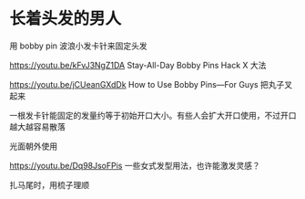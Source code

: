 # 长着头发的男人

用 bobby pin 波浪小发卡针来固定头发

https://youtu.be/kFvJ3NgZ1DA
 Stay-All-Day Bobby Pins Hack 
 X 大法

https://youtu.be/jCUeanGXdDk
 How to Use Bobby Pins―For Guys 
把丸子叉起来

一根发卡针能固定的发量约等于初始开口大小。有些人会扩大开口使用，不过开口越大越容易散落

光面朝外使用

https://youtu.be/Dq98JsoFPis
一些女式发型用法，也许能激发灵感？

扎马尾时，用梳子理顺

